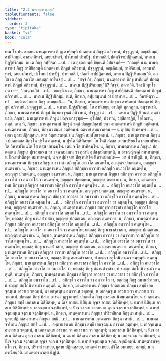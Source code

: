 ```yaml
---
title: "2.3 มานตฺตารหวตฺต"
tableOfContents: false
sidebar:
  order: 3
type: "tipitaka"
basket: "vi"
book: "cula"
---
```



<DynamicBreadcrumb />

<Division number="88" book="cula">

<Paragraph number="428" book="cula">
เตน โข ปน สมเยน มานตฺตารหา ภิกฺขู สาทิยนฺติ ปกตตฺตานํ ภิกฺขูนํ อภิวาทนํ, ปจฺจุฏฺฐานํ, อญฺชลิกมฺมํ, สามีจิกมฺมํ, อาสนาภิหารํ, เสยฺยาภิหารํ, ปาโททกํ ปาทปีฐํ, ปาทกถลิกํ, ปตฺตจีวรปฺปฏิคฺคหณํ, นหาเน ปิฏฺฐิปริกมฺมํ. เย เต ภิกฺขู อปฺปิจฺฉา …เป…  เต อุชฺฌายนฺติ ขิยฺยนฺติ วิปาเจนฺติ—  “กถญฺหิ นาม มานตฺตารหา ภิกฺขู สาทิยิสฺสนฺติ ปกตตฺตานํ ภิกฺขูนํ อภิวาทนํ, ปจฺจุฏฺฐานํ, อญฺชลิกมฺมํ, สามีจิกมฺมํ, อาสนาภิหารํ, เสยฺยาภิหารํ, ปาโททกํ ปาทปีฐํ, ปาทกถลิกํ, ปตฺตจีวรปฺปฏิคฺคหณํ, นหาเน ปิฏฺฐิปริกมฺมนฺ”ติ. อถ โข เต ภิกฺขู ภควโต เอตมตฺถํ อาโรเจสุํ …เป…  “สจฺจํ กิร, ภิกฺขเว, มานตฺตารหา ภิกฺขู สาทิยนฺติ ปกตตฺตานํ ภิกฺขูนํ อภิวาทนํ, ปจฺจุฏฺฐานํ …เป…  นหาเน ปิฏฺฐิปริกมฺมนฺ”ติ? “สจฺจํ, ภควา”ติ. วิครหิ พุทฺโธ ภควา—  “อนนุจฺฉวิกํ …เป…  กถญฺหิ นาม, ภิกฺขเว, มานตฺตารหา ภิกฺขู สาทิยิสฺสนฺติ ปกตตฺตานํ ภิกฺขูนํ อภิวาทนํ …เป…  นหาเน ปิฏฺฐิปริกมฺมํ. เนตํ, ภิกฺขเว, อปฺปสนฺนานํ วา ปสาทาย …เป…  วิครหิตฺวา …เป…  ธมฺมึ กถํ กตฺวา ภิกฺขู อามนฺเตสิ—  “น, ภิกฺขเว, มานตฺตารเหน ภิกฺขุนา สาทิตพฺพํ ปกตตฺตานํ ภิกฺขูนํ อภิวาทนํ, ปจฺจุฏฺฐานํ …เป…  นหาเน ปิฏฺฐิปริกมฺมํ. โย สาทิเยยฺย, อาปตฺติ ทุกฺกฏสฺส. อนุชานามิ, ภิกฺขเว, มานตฺตารหานํ ภิกฺขูนํ มิถุ ยถาวุฑฺฒํ อภิวาทนํ, ปจฺจุฏฺฐานํ …เป…  นหาเน ปิฏฺฐิปริกมฺมํ. อนุชานามิ, ภิกฺขเว, มานตฺตารหานํ ภิกฺขูนํ ปญฺจ ยถาวุฑฺฒํ—  อุโปสถํ, ปวารณํ, วสฺสิกสาฏิกํ, โอโณชนํ, ภตฺตํ. เตน หิ, ภิกฺขเว, มานตฺตารหานํ ภิกฺขูนํ วตฺตํ ปญฺญเปสฺสามิ ยถา มานตฺตารเหหิ ภิกฺขูหิ วตฺติตพฺพํ.
</Paragraph>

</Division>
<Division number="89" book="cula">

<Paragraph number="429" book="cula">
มานตฺตารเหน, ภิกฺขเว, ภิกฺขุนา สมฺมา วตฺติตพฺพํ. ตตฺรายํ สมฺมาวตฺตนา—
</Paragraph>

<Paragraph number="430" book="cula">
น อุปสมฺปาเทตพฺพํ …เป…  (ยถา มูลายปฏิกสฺสนา, ตถา วิตฺถาเรตพฺพํ.) น ภิกฺขูหิ สมฺปโยเชตพฺพํ.
</Paragraph>

<Paragraph number="431" book="cula">
น, ภิกฺขเว, มานตฺตารเหน ภิกฺขุนา ปกตตฺตสฺส ภิกฺขุโน ปุรโต คนฺตพฺพํ, น ปุรโต นิสีทิตพฺพํ. โย โหติ สํฆสฺส อาสนปริยนฺโต เสยฺยาปริยนฺโต วิหารปริยนฺโต โส ตสฺส ปทาตพฺโพ. เตน จ โส สาทิตพฺโพ.
</Paragraph>

<Paragraph number="432" book="cula">
น, ภิกฺขเว, มานตฺตารเหน ภิกฺขุนา ปกตตฺเตน ภิกฺขุนา ปุเรสมเณน วา ปจฺฉาสมเณน วา กุลานิ อุปสงฺกมิตพฺพานิ, น อารญฺญิกงฺคํ สมาทาตพฺพํ, น ปิณฺฑปาติกงฺคํ สมาทาตพฺพํ, น จ ตปฺปจฺจยา ปิณฺฑปาโต นีหราเปตพฺโพ—  มา มํ ชานึสูติ.
</Paragraph>

<Paragraph number="433" book="cula">
น, ภิกฺขเว, มานตฺตารเหน ภิกฺขุนา สภิกฺขุกา อาวาสา อภิกฺขุโก อาวาโส คนฺตพฺโพ, อญฺญตฺร ปกตตฺเตน, อญฺญตฺร อนฺตรายา.
</Paragraph>

<Paragraph number="434" book="cula">
น, ภิกฺขเว, มานตฺตารเหน ภิกฺขุนา สภิกฺขุกา อาวาสา อภิกฺขุโก อนาวาโส คนฺตพฺโพ, อญฺญตฺร ปกตตฺเตน, อญฺญตฺร อนฺตรายา.
</Paragraph>

<Paragraph number="435" book="cula">
น, ภิกฺขเว, มานตฺตารเหน ภิกฺขุนา สภิกฺขุกา อาวาสา อภิกฺขุโก อาวาโส วา อนาวาโส วา คนฺตพฺโพ, อญฺญตฺร ปกตตฺเตน, อญฺญตฺร อนฺตรายา.
</Paragraph>

<Paragraph number="436" book="cula">
น, ภิกฺขเว, มานตฺตารเหน ภิกฺขุนา สภิกฺขุกา อนาวาสา อภิกฺขุโก อาวาโส คนฺตพฺโพ …เป…  อภิกฺขุโก อนาวาโส คนฺตพฺโพ …เป…  อภิกฺขุโก อาวาโส วา อนาวาโส วา คนฺตพฺโพ, อญฺญตฺร ปกตตฺเตน, อญฺญตฺร อนฺตรายา.
</Paragraph>

<Paragraph number="437" book="cula">
น, ภิกฺขเว, มานตฺตารเหน ภิกฺขุนา สภิกฺขุกา อาวาสา วา อนาวาสา วา อภิกฺขุโก อาวาโส คนฺตพฺโพ …เป…  อภิกฺขุโก อนาวาโส คนฺตพฺโพ …เป…  อภิกฺขุโก อาวาโส วา อนาวาโส วา คนฺตพฺโพ, อญฺญตฺร ปกตตฺเตน, อญฺญตฺร อนฺตรายา.
</Paragraph>

<Paragraph number="438" book="cula">
น, ภิกฺขเว, มานตฺตารเหน ภิกฺขุนา สภิกฺขุกา อาวาสา สภิกฺขุโก อาวาโส คนฺตพฺโพ …เป…  สภิกฺขุโก อนาวาโส คนฺตพฺโพ …เป…  สภิกฺขุโก อาวาโส วา อนาวาโส วา คนฺตพฺโพ, ยตฺถสฺสุ ภิกฺขู นานาสํวาสกา, อญฺญตฺร ปกตตฺเตน, อญฺญตฺร อนฺตรายา.
</Paragraph>

<Paragraph number="439" book="cula">
น, ภิกฺขเว, มานตฺตารเหน ภิกฺขุนา สภิกฺขุกา อนาวาสา สภิกฺขุโก อาวาโส คนฺตพฺโพ …เป…  สภิกฺขุโก อนาวาโส คนฺตพฺโพ …เป…  สภิกฺขุโก อาวาโส วา อนาวาโส วา คนฺตพฺโพ, ยตฺถสฺสุ ภิกฺขู นานาสํวาสกา, อญฺญตฺร ปกตตฺเตน, อญฺญตฺร อนฺตรายา.
</Paragraph>

<Paragraph number="440" book="cula">
น, ภิกฺขเว, มานตฺตารเหน ภิกฺขุนา สภิกฺขุกา อาวาสา วา อนาวาสา วา สภิกฺขุโก อาวาโส คนฺตพฺโพ …เป…  สภิกฺขุโก อนาวาโส คนฺตพฺโพ …เป…  สภิกฺขุโก อาวาโส วา อนาวาโส วา คนฺตพฺโพ, ยตฺถสฺสุ ภิกฺขู นานาสํวาสกา, อญฺญตฺร ปกตตฺเตน, อญฺญตฺร อนฺตรายา.
</Paragraph>

<Paragraph number="441" book="cula">
คนฺตพฺโพ, ภิกฺขเว, มานตฺตารเหน ภิกฺขุนา สภิกฺขุกา อาวาสา สภิกฺขุโก อาวาโส …เป…  สภิกฺขุโก อนาวาโส …เป…  สภิกฺขุโก อาวาโส วา อนาวาโส วา, ยตฺถสฺสุ ภิกฺขู สมานสํวาสกา, ยํ ชญฺญา สกฺโกมิ อชฺเชว คนฺตุนฺติ.
</Paragraph>

<Paragraph number="442" book="cula">
คนฺตพฺโพ, ภิกฺขเว, มานตฺตารเหน ภิกฺขุนา สภิกฺขุกา อนาวาสา สภิกฺขุโก อาวาโส …เป…  สภิกฺขุโก อนาวาโส …เป…  สภิกฺขุโก อาวาโส วา อนาวาโส วา, ยตฺถสฺสุ ภิกฺขู สมานสํวาสกา, ยํ ชญฺญา สกฺโกมิ อชฺเชว คนฺตุนฺติ.
</Paragraph>

<Paragraph number="443" book="cula">
คนฺตพฺโพ, ภิกฺขเว, มานตฺตารเหน ภิกฺขุนา สภิกฺขุกา อาวาสา วา อนาวาสา วา สภิกฺขุโก อาวาโส …เป…  สภิกฺขุโก อนาวาโส …เป…  สภิกฺขุโก อาวาโส วา อนาวาโส วา, ยตฺถสฺสุ ภิกฺขู สมานสํวาสกา, ยํ ชญฺญา สกฺโกมิ อชฺเชว คนฺตุนฺติ.
</Paragraph>

<Paragraph number="444" book="cula">
น, ภิกฺขเว, มานตฺตารเหน ภิกฺขุนา ปกตตฺเตน ภิกฺขุนา สทฺธึ เอกจฺฉนฺเน อาวาเส วตฺถพฺพํ, น เอกจฺฉนฺเน อนาวาเส วตฺถพฺพํ, น เอกจฺฉนฺเน อาวาเส วา อนาวาเส วา วตฺถพฺพํ. ปกตตฺตํ ภิกฺขุํ ทิสฺวา อาสนา วุฏฺฐาตพฺพํ. ปกตตฺโต ภิกฺขุ อาสเนน นิมนฺเตตพฺโพ. น ปกตตฺเตน ภิกฺขุนา สทฺธึ เอกาสเน นิสีทิตพฺพํ, น นีเจ อาสเน นิสินฺเน อุจฺเจ อาสเน นิสีทิตพฺพํ, น ฉมายํ นิสินฺเน อาสเน นิสีทิตพฺพํ; น เอกจงฺกเม จงฺกมิตพฺพํ, น นีเจ จงฺกเม จงฺกมนฺเต อุจฺเจ จงฺกเม จงฺกมิตพฺพํ, น ฉมายํ จงฺกมนฺเต จงฺกเม จงฺกมิตพฺพํ.
</Paragraph>

<Paragraph number="445" book="cula">
น, ภิกฺขเว, มานตฺตารเหน ภิกฺขุนา ปาริวาสิเกน ภิกฺขุนา สทฺธึ …เป…  มูลายปฏิกสฺสนารเหน ภิกฺขุนา สทฺธึ …เป…  มานตฺตารเหน วุฑฺฒตเรน ภิกฺขุนา สทฺธึ …เป…  มานตฺตจาริเกน ภิกฺขุนา สทฺธึ …เป…  อพฺภานารเหน ภิกฺขุนา สทฺธึ เอกจฺฉนฺเน อาวาเส วตฺถพฺพํ, น เอกจฺฉนฺเน อนาวาเส วตฺถพฺพํ, น เอกจฺฉนฺเน อาวาเส วา อนาวาเส วา วตฺถพฺพํ; น เอกาสเน นิสีทิตพฺพํ, น นีเจ อาสเน นิสินฺเน อุจฺเจ อาสเน นิสีทิตพฺพํ, น ฉมายํ นิสินฺเน อาสเน นิสีทิตพฺพํ; น เอกจงฺกเม จงฺกมิตพฺพํ, น นีเจ จงฺกเม จงฺกมนฺเต อุจฺเจ จงฺกเม จงฺกมิตพฺพํ, น ฉมายํ จงฺกมนฺเต จงฺกเม จงฺกมิตพฺพํ.
</Paragraph>

<Paragraph number="446" book="cula">
มานตฺตารหจตุตฺโถ เจ, ภิกฺขเว, ปริวาสํ ทเทยฺย, มูลาย ปฏิกเสฺสยฺย, มานตฺตํ ทเทยฺย, ตํวีโส อพฺเภยฺย, อกมฺมํ, น จ กรณียนฺ”ติ.

</Paragraph>
</Division>

<Paragraph number="447" type="center" book="cula">
มานตฺตารหวตฺตํ นิฏฺฐิตํ.
</Paragraph>